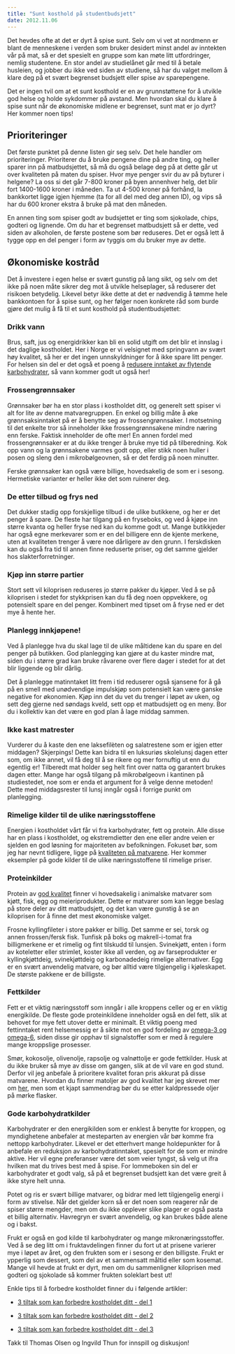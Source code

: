 ```yaml
---
title: "Sunt kosthold på studentbudsjett"
date: 2012.11.06
---
```


Det hevdes ofte at det er dyrt å spise sunt. Selv om vi vet at nordmenn er blant de menneskene i verden som bruker desidert minst andel av inntekten vår på mat, så er det spesielt en gruppe som kan møte litt utfordringer, nemlig studentene. En stor andel av studielånet går med til å betale husleien, og jobber du ikke ved siden av studiene, så har du valget mellom å klare deg på et svært begrenset budsjett eller spise av sparepengene.

Det er ingen tvil om at et sunt kosthold er en av grunnstøttene for å utvikle god helse og holde sykdommer på avstand. Men hvordan skal du klare å spise sunt når de økonomiske midlene er begrenset, sunt mat er jo dyrt? Her kommer noen tips!

## Prioriteringer

Det første punktet på denne listen gir seg selv. Det hele handler om prioriteringer. Prioriterer du å bruke pengene dine på andre ting, og heller sparer inn på matbudsjettet, så må du også belage deg på at dette går ut over kvaliteten på maten du spiser. Hvor mye penger svir du av på byturer i helgene? La oss si det går 7-800 kroner på byen annenhver helg, det blir fort 1400-1600 kroner i måneden. Ta ut 4-500 kroner på forhånd, la bankkortet ligge igjen hjemme (ta for all del med deg annen ID), og vips så har du 600 kroner ekstra å bruke på mat den måneden.

En annen ting som spiser godt av budsjettet er ting som sjokolade, chips, godteri og lignende. Om du har et begrenset matbudsjett så er dette, ved siden av alkoholen, de første postene som bør reduseres. Det er også lett å tygge opp en del penger i form av tyggis om du bruker mye av dette.

## Økonomiske kostråd

Det å investere i egen helse er svært gunstig på lang sikt, og selv om det ikke på noen måte sikrer deg mot å utvikle helseplager, så reduserer det risikoen betydelig. Likevel betyr ikke dette at det er nødvendig å tømme hele bankkontoen for å spise sunt, og her følger noen konkrete råd som burde gjøre det mulig å få til et sunt kosthold på studentbudsjettet:

### Drikk vann

Brus, saft, jus og energidrikker kan bli en solid utgift om det blir et innslag i det daglige kostholdet. Her i Norge er vi velsignet med springvann av svært høy kvalitet, så her er det ingen unnskyldninger for å ikke spare litt penger. For helsen sin del er det også et poeng å [redusere inntaket av flytende karbohydrater](brokenlink/bor-du-begrense-inntaket-av-flytende-karbohydrater/ "Bør du begrense inntaket av flytende karbohydrater?"), så vann kommer godt ut også her!

### Frossengrønnsaker

Grønnsaker bør ha en stor plass i kostholdet ditt, og generelt sett spiser vi alt for lite av denne matvaregruppen. En enkel og billig måte å øke grønnsaksinntaket på er å benytte seg av frossengrønnsaker. I motsetning til det enkelte tror så inneholder ikke frossengrønnsakene mindre næring enn ferske. Faktisk inneholder de ofte mer! En annen fordel med frossengrønnsaker er at du ikke trenger å bruke mye tid på tilberedning. Kok opp vann og la grønnsakene varmes godt opp, eller stikk noen huller i posen og sleng den i mikrobølgeovnen, så er det ferdig på noen minutter.

Ferske grønnsaker kan også være billige, hovedsakelig de som er i sesong. Hermetiske varianter er heller ikke det som ruinerer deg.

### De etter tilbud og frys ned

Det dukker stadig opp forskjellige tilbud i de ulike butikkene, og her er det penger å spare. De fleste har tilgang på en fryseboks, og ved å kjøpe inn større kvanta og heller fryse ned kan du komme godt ut. Mange butikkjeder har også egne merkevarer som er en del billigere enn de kjente merkene, uten at kvaliteten trenger å være noe dårligere av den grunn. I ferskdisken kan du også fra tid til annen finne reduserte priser, og det samme gjelder hos slakterforretninger.

### Kjøp inn større partier

Stort sett vil kiloprisen reduseres jo større pakker du kjøper. Ved å se på kiloprisen i stedet for stykkprisen kan du få deg noen oppvekkere, og potensielt spare en del penger. Kombinert med tipset om å fryse ned er det mye å hente her.

### Planlegg innkjøpene!

Ved å planlegge hva du skal lage til de ulike måltidene kan du spare en del penger på butikken. God planlegging kan gjøre at du kaster mindre mat, siden du i større grad kan bruke råvarene over flere dager i stedet for at det blir liggende og blir dårlig.

Det å planlegge matinntaket litt frem i tid reduserer også sjansene for å gå på en smell med unødvendige impulskjøp som potensielt kan være ganske negative for økonomien. Kjøp inn det du vet du trenger i løpet av uken, og sett deg gjerne ned søndags kveld, sett opp et matbudsjett og en meny. Bor du i kollektiv kan det være en god plan å lage middag sammen.

### Ikke kast matrester

Vurderer du å kaste den ene laksefilèten og salatrestene som er igjen etter middagen? Skjerpings! Dette kan bidra til en luksuriøs skolelunsj dagen etter som, om ikke annet, vil få deg til å se rikere og mer fornuftig ut enn du egentlig er! Tilberedt mat holder seg helt fint over natta og garantert brukes dagen etter. Mange har også tilgang på mikrobølgeovn i kantinen på studiestedet, noe som er enda et argument for å velge denne metoden! Dette med middagsrester til lunsj inngår også i forrige punkt om planlegging.

### Rimelige kilder til de ulike næringsstoffene

Energien i kostholdet vårt får vi fra karbohydrater, fett og protein. Alle disse har en plass i kostholdet, og ekstremdietter den ene eller andre veien er sjelden en god løsning for majoriteten av befolkningen. Fokuset bør, som jeg har nevnt tidligere, ligge på [kvaliteten på matvarene](brokenlink/lavkarbo-eller-lavfett-er-dette-riktig-fokus/ "Lavkarbo eller lavfett, er dette riktig fokus?"). Her kommer eksempler på gode kilder til de ulike næringsstoffene til rimelige priser.

### Proteinkilder

Protein av [god kvalitet](brokenlink/proteinkvalitet/ "Alt du trenger å vite om proteinkvalitet") finner vi hovedsakelig i animalske matvarer som kjøtt, fisk, egg og meieriprodukter. Dette er matvarer som kan legge beslag på store deler av ditt matbudsjett, og det kan være gunstig å se an kiloprisen for å finne det mest økonomiske valget.

Frosne kyllingfileter i store pakker er billig. Det samme er sei, torsk og annen frossen/fersk fisk. Tunfisk på boks og makrell-i-tomat fra billigmerkene er et rimelig og fint tilskudd til lunsjen. Svinekjøtt, enten i form av koteletter eller strimlet, koster ikke all verden, og av farseprodukter er kyllingkjøttdeig, svinekjøttdeig og karbonadedeig rimelige alternativer. Egg er en svært anvendelig matvare, og bør alltid være tilgjengelig i kjøleskapet. De største pakkene er de billigste.

### Fettkilder

Fett er et viktig næringsstoff som inngår i alle kroppens celler og er en viktig energikilde. De fleste gode proteinkildene inneholder også en del fett, slik at behovet for mye fett utover dette er minimalt. Et viktig poeng med fettinntaket rent helsemessig er å sikte mot en god fordeling av [omega-3 og omega-6](brokenlink/omega-3-og-omega-6-i-kostholdet/ "Omega-3 og Omega-6 i kostholdet"), siden disse gir opphav til signalstoffer som er med å regulere mange kroppslige prosesser.

Smør, kokosolje, olivenolje, rapsolje og valnøttolje er gode fettkilder. Husk at du ikke bruker så mye av disse om gangen, slik at de vil vare en god stund. Derfor vil jeg anbefale å prioritere kvalitet foran pris akkurat på disse matvarene. Hvordan du finner matoljer av god kvalitet har jeg skrevet mer om [her](brokenlink/3-tiltak-del-3/ "Enkle tiltak som kan forbedre kostholdet ditt – del 3"), men som et kjapt sammendrag bør du se etter kaldpressede oljer på mørke flasker.

### Gode karbohydratkilder

Karbohydrater er den energikilden som er enklest å benytte for kroppen, og myndighetene anbefaler at mesteparten av energien vår bør komme fra nettopp karbohydrater. Likevel er det etterhvert mange holdepunkter for å anbefale en reduksjon av karbohydratinntaket, spesielt for de som er mindre aktive. Her vil egne preferanser være det som veier tyngst, så velg ut ifra hvilken mat du trives best med å spise. For lommeboken sin del er karbohydrater et godt valg, så på et begrenset budsjett kan det være greit å ikke styre helt unna.

Potet og ris er svært billige matvarer, og bidrar med lett tilgjengelig energi i form av stivelse. Når det gjelder korn så er det noen som reagerer når de spiser større mengder, men om du ikke opplever slike plager er også pasta et billig alternativ. Havregryn er svært anvendelig, og kan brukes både alene og i bakst.

Frukt er også en god kilde til karbohydrater og mange mikronæringsstoffer. Ved å se deg litt om i fruktavdelingen finner du fort ut at prisene varierer mye i løpet av året, og den frukten som er i sesong er den billigste. Frukt er ypperlig som dessert, som del av et sammensatt måltid eller som kosemat. Mange vil hevde at frukt er dyrt, men om du sammenligner kiloprisen med godteri og sjokolade så kommer frukten soleklart best ut!

Enkle tips til å forbedre kostholdet finner du i følgende artikler:

-   [3 tiltak som kan forbedre kostholdet ditt - del 1](kosthold-tiltak-1.qmd "Enkle tiltak som kan forbedre kostholdet ditt – del 1")

-   [3 tiltak som kan forbedre kostholdet ditt - del 2](kosthold-tiltak-2.qmd "Enkle tiltak som kan forbedre kostholdet ditt – del 2")

-   [3 tiltak som kan forbedre kostholdet ditt - del 3](kosthold-tiltak-3.qmd "Enkle tiltak som kan forbedre kostholdet ditt – del 3")

Takk til Thomas Olsen og Ingvild Thun for innspill og diskusjon!
